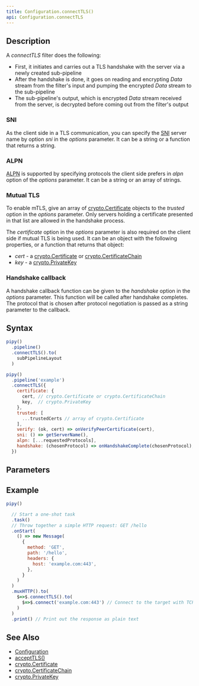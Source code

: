 ```yaml
---
title: Configuration.connectTLS()
api: Configuration.connectTLS
---
```


## Description

<Summary/>

<FilterDiagram
  name="connectTLS"
  input="Data"
  output="Data"
  subInput="Data"
  subOutput="Data"
  subType="link"
/>

A _connectTLS_ filter does the following:

- First, it initiates and carries out a TLS handshake with the server via a newly created sub-pipeline
- After the handshake is done, it goes on reading and encrypting _Data_ stream from the filter's input and pumping the encrypted _Data_ stream to the sub-pipeline
- The sub-pipeline's output, which is encrypted _Data_ stream received from the server, is decrypted before coming out from the filter's output

### SNI

As the client side in a TLS communication, you can specify the [SNI](https://en.wikipedia.org/wiki/Server_Name_Indication) server name by option _sni_ in the _options_ parameter. It can be a string or a function that returns a string.

### ALPN

[ALPN](https://en.wikipedia.org/wiki/Application-Layer_Protocol_Negotiation) is supported by specifying protocols the client side prefers in _alpn_ option of the _options_ parameter. It can be a string or an array of strings.

### Mutual TLS

To enable mTLS, give an array of [crypto.Certificate](/reference/api/crypto/Certificate) objects to the _trusted_ option in the _options_ parameter. Only servers holding a certificate presented in that list are allowed in the handshake process.

The _certificate_ option in the _options_ parameter is also required on the client side if mutual TLS is being used. It can be an object with the following properties, or a function that returns that object:

- _cert_ - a [crypto.Certificate](/reference/api/crypto/Certificate) or [crypto.CertificateChain](/reference/api/crypto/CertificateChain)
- _key_ - a [crypto.PrivateKey](/reference/api/crypto/PrivateKey)

### Handshake callback

A handshake callback function can be given to the _handshake_ option in the _options_ parameter. This function will be called after handshake completes. The protocol that is chosen after protocol negotiation is passed as a string parameter to the callback.

## Syntax

``` js
pipy()
  .pipeline()
  .connectTLS().to(
    subPipelineLayout
  )

pipy()
  .pipeline('example')
  .connectTLS({
    certificate: {
      cert, // crypto.Certificate or crypto.CertificateChain
      key,  // crypto.PrivateKey
    },
    trusted: [
      ...trustedCerts // array of crypto.Certificate
    ],
    verify: (ok, cert) => onVerifyPeerCertificate(cert),
    sni: () => getServerName(),
    alpn: [...requestedProtocols],
    handshake: (chosenProtocol) => onHandshakeComplete(chosenProtocol),
  })
```

## Parameters

<Parameters/>

## Example

``` js
pipy()

  // Start a one-shot task
  .task()
  // Throw together a simple HTTP request: GET /hello
  .onStart(
    () => new Message(
      {
        method: 'GET',
        path: '/hello',
        headers: {
          host: 'example.com:443',
        },
      }
    )
  )
  .muxHTTP().to(
    $=>$.connectTLS().to(
      $=>$.connect('example.com:443') // Connect to the target with TCP
    )
  )
  .print() // Print out the response as plain text
```

## See Also

* [Configuration](/reference/api/Configuration)
* [acceptTLS()](/reference/api/Configuration/acceptTLS)
* [crypto.Certificate](/reference/api/crypto/Certificate)
* [crypto.CertificateChain](/reference/api/crypto/CertificateChain)
* [crypto.PrivateKey](/reference/api/crypto/PrivateKey)

